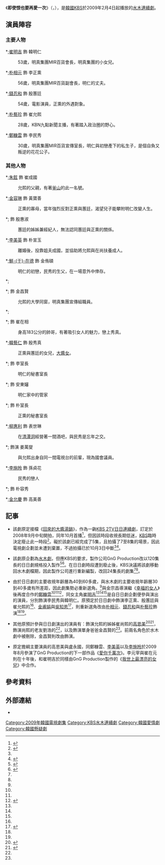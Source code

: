 {{Infobox Television
| show_name            = 即使恨也要再愛一次
| original_name        = {{lang|ko|미워도 다시 한 번 2009}}
| image                = [[File:Again_My_Love.jpg|250px]]
| caption              = 
| show_name_2          = 
| genre                = 
| format               = 
| creator              = 
| developer            = 
| writer               = 曹熙
| director             = 金宗昌
| creative_director    = 
| presenter            = 
| starring             = [[崔明吉_(藝人)|崔明吉]]、[[朴相元|朴相元]]、[[錢忍和|錢忍和]]<br>[[朴藝珍|朴藝珍]]、[[鄭糠雲|鄭糠雲]]
| judges               = 
| voices               = 
| narrated             = 
| theme_music_composer = 
| opentheme            = 
| endtheme             = 
| composer             = 
| country              = {{KOR}}
| language             = 
| num_seasons          = 
| num_episodes         = 24
| list_episodes        = 
| executive_producer   = [[裴景修|裴景修]]
| producer             = [[金容秀|金容秀]]、吳成民
| supervising_producer = 
| editor               = 
| location             = 
| cinematography       = 金容秀
| camera               = 
| runtime              = 約60分鐘
| company              = GnG Production
| distributor          = 
| channel              = [[韓國放送公社|KBS]]
| picture_format       = 
| audio_format         = 
| slogan               = 
| first_run            = {{KOR}}
| first_aired          = {{start date|2009|2|4}}
| last_aired           = {{end date|2009|4|23}}
| status               = 
| preceded_by          = 
| followed_by          = 
| related              = 
| website              = http://www.kbs.co.kr/drama/mida/
| production_website   = http://www.gngpro.co.kr/doc/drama_view.asp?idx=4
| 中國大陸名稱           = 
| 台灣名稱              = 誘惑的人生
| 港澳名稱              = 
| 馬新名稱              = 
}}
《'''即使恨也要再愛一次'''》（{{lang-ko|미워도 다시 한 번 2009}}，{{lang-en|''Again, My Love''}}），是[[韓國|韓國]][[韓國放送公社|KBS]]於2009年2月4日起播放的[[KBS水木連續劇|水木連續劇]]。

== 演員陣容 ==
=== 主要人物 ===
*;[[崔明吉_(藝人)|崔明吉]] 飾 韓明仁
:53歲，明真集團MIR百貨會長，明真集團的小女兒。
*;[[朴相元|朴相元]] 飾 李正熏
:56歲，明真集團MIR百貨副會長，明仁的丈夫。
*;[[錢忍和|錢忍和]] 飾 殷蕙廷
:54歲，電影演員，正熏的外遇對象。
*;[[朴藝珍|朴藝珍]] 飾 崔允熙
:28歲，KBN九點新聞主播，有著踏入政治圈的野心。
*;[[鄭糠雲|鄭糠雲]] 飾 李民秀
:30歲，明真集團MIR百貨宣傳室長，明仁與初戀產下的私生子，是個自負又叛逆的花花公子。

=== 其他人物 ===
*;[[朱鉉|朱鉉]] 飾 崔成國
:允熙的父親，有著[[釜山|釜山]]的{{link-ko|洪秀煥|홍수환}}此一名號。
*;[[金容琳|金容琳]] 飾 黃寶善
:正熏的寡母，當年強烈反對正熏與蕙廷，渴望兒子能攀附明仁改變人生。
*;{{link-ko|吳美燕|오미연}} 飾 殷惠淑
:蕙廷的姊姊兼經紀人，無法認同蕙廷與正熏的關係。
*;[[李美英|李美英]] 飾 朴宣玉
:離婚後，投靠姐夫成國，並協助將允熙與在尚扶養成人。
*;[[鮮于在德|鮮-{于}-在德]] 飾 金侑碩
:明仁的初戀，民秀的生父，在一場意外中倖存。
*;{{link-ko|金在萬|김재만}}
:
*;{{link-ko|秋憲曄|추헌엽}} 飾 金昌賢
:允熙的大學同窗，明真集團宣傳組職員。
*;{{link-ko|李元宰|이원재 (1978년 1월)}}
:
*;{{link-ko|金寶强|김보강}} 飾 崔在相
:身高183公分的帥哥，有著吸引女人的魅力，戀上秀真。
*;[[尹英兒|韓藝仁]] 飾 殷秀真
:正熏與蕙廷的女兒，[[大醬女|大醬女]]。
*;{{link-ko|金美羅|김미라}} 飾 李室長
:明仁的秘書室長
*;{{link-ko|玄淑熙|현숙희}} 飾 安東嬸
:明仁家中的管家
*;{{link-ko|孫鍾範|손종범}} 飾 朴室長
:正熏的秘書室長
*;[[柳惠利|柳惠利]] 飾 表世琳
:在[[清潭洞|清潭洞]]經營著一間酒吧，與民秀是忘年之交。
*;{{link-ko|朴英知|박영지}} 飾演 姜萬燮
:與允熙出身自同一間電視台的前輩，現為國會議員。
*;[[李施昤|李施昤]] 飾 孫貞花
:民秀的戀人
*;{{link-ko|盧永國|노영국}} 飾 朴容秀
:
*;[[金允慶|金允慶]] 飾 高美善
:

== 記事 ==
*該劇原定接檔《[[回來的大醬湯鍋|回來的大醬湯鍋]]》，作為一齣[[KBS_2TV日日連續劇|KBS 2TV日日連續劇]]，訂定於2008年9月中旬開拍，同年10月首播<ref name="JKW">{{cite news|url=https://star.mt.co.kr/stview.php?no=2008090109430603926|title=정겨운, '미워도 다시 한번'으로 KBS 일일극 도전|publisher={{link-ko|StarNews|스타뉴스}}|author=최문정|date=2008-09-01|accessdate=2021-02-27|archive-date=2021-02-27|archive-url=https://web.archive.org/web/20210227181217/https://star.mt.co.kr/stview.php?no=2008090109430603926|dead-url=no}}</ref>，但因該時段收視長期低迷，[[韓國廣播公司|KBS]]臨時決定廢止此一時段<ref name="Cut1007">{{cite news|url=https://star.mt.co.kr/stview.php?type=1&no=2008100707415889962|title=KBS "2TV 일일극 후속작 이미 촬영, 폐지는 무리"|publisher=StarNews|author=김수진|date=2008-10-07|accessdate=2021-02-27|archive-date=2021-02-27|archive-url=https://web.archive.org/web/20210227181316/https://star.mt.co.kr/stview.php?type=1&no=2008100707415889962|dead-url=no}}</ref>。礙於該劇已經完成了5集，且拍攝了7至8集的場景，因此電視劇企劃並未遭到棄置，不過拍攝已於10月3日中斷<ref name="Cut1007"/><ref name="iNews">{{cite news|url=http://photo-tv.inews24.com/php/news_view.php?g_serial=363188&g_menu=700800|title=KBS 일일극 존폐 위기(?)…'미워도 다시한번' 1주일째 촬영중단|work={{link-ko|iNews24|아이뉴스24}}|publisher=JoyNews24（조이뉴스24）|author=이승호|date=2008-10-08|accessdate=2021-02-27|archive-date=2016-06-19|archive-url=https://web.archive.org/web/20160619025541/http://photo-tv.inews24.com/php/news_view.php?g_serial=363188&g_menu=700800|dead-url=no}}</ref>。

*該劇原企劃為[[KBS水木連續劇|水木劇]]，但應KBS的要求，製作公司GnG Production改以120集長的日日劇規格投入製作<ref name="toW34">{{cite news|url=http://photo-tv.inews24.com/php/news_view.php?g_serial=366461&g_menu=700800|title='미워도 다시한번', 일일극→수목극 변경 남은 숙제는?|work=iNews24|publisher=JoyNews24（조이뉴스24）|author=이승호|date=2008-10-21|accessdate=2021-02-27|archive-date=2021-02-27|archive-url=https://web.archive.org/web/20210227181435/http://photo-tv.inews24.com/php/news_view.php?g_serial=366461&g_menu=700800|dead-url=no}}</ref><ref name="GNGKBS">{{cite news|url=http://entertain.naver.com/read?oid=111&aid=0000132953|title='미워도 다시한번' 제작사, KBS와 악연(?)으로 '울상'|work=[[NAVER|NAVER]]|publisher=JoyNews24（조이뉴스24）|author=이승호|date=2009-02-02|accessdate=2021-02-27|archive-date=2018-07-09|archive-url=https://web.archive.org/web/20180709094259/http://entertain.naver.com/read?oid=111&aid=0000132953|dead-url=no}}</ref>。在日日劇時段遭到廢止後，KBS決議將該劇移動回水木劇檔期，因此製作公司進行重新編製，改回24集長的劇集<ref name="toW34"/><ref name="GNGKBS"/>。

*由於日日劇的主要收視年齡層為40到60多歲，與水木劇的主要收視年齡層30到40多歲有所差距，因此劇集勢必重新選角。<ref name="toW34"/>與金宗昌導演繼《[[幸福的女人|幸福的女人]]》後再度合作的[[鄭糠雲|鄭糠雲]]<ref name="JKW"/><ref name="iNews"/><ref name="PYJ">{{cite news|url=https://star.mt.co.kr/stview.php?no=2009010609322140024|title=박예진, 새 수목극 '미워도 다시한번' 앵커 변신|publisher=StarNews|author=최문정|date=2009-01-16|accessdate=2021-02-27|archive-date=2021-02-27|archive-url=https://web.archive.org/web/20210227181539/https://star.mt.co.kr/stview.php?no=2009010609322140024|dead-url=no}}</ref>，同女主角[[崔明吉_(藝人)|崔明吉]]<ref name="Cut1007"/><ref name="iNews"/><ref name="PYJ"/>是自日日劇企劃便參與演出的演員，分別飾演李民秀與韓明仁。原預定於日日劇中飾演李正熏、殷蕙廷與崔允熙的{{link-ko|盧永國|노영국}}<ref name="Cut1007"/>、[[金甫娟|金甫娟]]與[[吳知恩|吳知恩]]<ref>{{cite news|url=https://star.mt.co.kr/stview.php?type=1&no=2008090507560337663|title=신예 오지은, KBS 새 일일극 여주인공 낙점|publisher=StarNews|author=김수진|date=2008-09-05|accessdate=2021-02-27|archive-date=2021-02-28|archive-url=https://web.archive.org/web/20210228020930/https://star.mt.co.kr/stview.php?type=1&no=2008090507560337663|dead-url=no}}</ref>，則重新選角改由[[朴相元|朴相元]]、[[錢忍和|錢忍和]]與[[朴藝珍|朴藝珍]]飾演<ref name="GNGKBS"/><ref name="PYJ"/>。

*其他原預計參與日日劇演出的演員有：飾演允熙的姊姊崔尚熙的[[高恩美|高恩美]]<ref>{{cite news|url=https://entertain.v.daum.net/v/20080909140714189|title=악녀 고은미, 노처녀 백수로|publisher=[[紐西斯|Newsis]]|date=2008-09-09|accessdate=2021-02-27|archive-date=2021-02-28|archive-url=https://web.archive.org/web/20210228020603/https://entertain.v.daum.net/v/20080909140714189|dead-url=no}}</ref><ref name="GEMOther">{{cite news|url=https://www.dailian.co.kr/news/view/125458|title=<그래도 좋아> ´악녀´ 고은미, KBS 새 일일극 주연 낙?|publisher={{link-ko|Dailian|데일리안}}|date=2008-09-09|accessdate=2021-02-27|archive-date=2021-02-28|archive-url=https://web.archive.org/web/20210228020739/https://www.dailian.co.kr/news/view/125458|dead-url=no}}</ref>，飾演尚熙的老友劉浩的{{link-ko|李元宰|이원재 (1978년 1월)}}<ref name="GEMOther"/>，以及飾演單身爸爸金昌賢的{{link-ko|崔在元|최재원 (배우)}}<ref name="GEMOther"/>。前兩名角色於水木劇中被刪除，金昌賢則改由{{link-ko|秋憲曄|추헌엽}}飾演。

*原定擔綱主要演員的高恩美與盧永國，同鄭糠雲、[[李美英|李美英]]以及[[李施昤|李施昤]]於2009年8月參演了GnG Production的下一部作品《[[愛你千萬次|愛你千萬次]]》。李元宰與崔在元則在十年後，和崔明吉於同樣由GnG Production製作的《[[我世上最漂亮的女兒|我世上最漂亮的女兒]]》中合作。

== 參考資料 ==
{{reflist}}

==外部連結==
*{{Daum TV|미워도다시한번}}

{{電視節目的變遷
|電視台= {{KOR}} [[韓國放送公社|KBS]]
|播放檔次= [[KBS水木連續劇|水木劇]]
|節目名稱= 即使恨也要再愛一次<br />（2009年2月4日 - 2009年4月23日）
|上一節目= [[京淑與京淑的父親|京淑與京淑的父親]]<br />（2009年1月21日 - 2009年1月29日）
|下一節目= [[傻瓜_(電視劇)|傻瓜]]<br />（2009年4月29日 - 2009年6月18日）
}}
{{電視節目的變遷
|電視台= {{TWN}} [[東森綜合台|東森綜合台]] 
|播放檔次= 星期一至五 20:00 - 22:00<br />10月29日 20:00 - 21:00
|節目名稱= 誘惑的人生<br />（2009年10月6日 - 2009年10月29日）
|上一節目= [[愛上醜八怪|愛上醜八怪]]<br />（2009年9月17日 - 2009年10月6日）
|下一節目= [[回家的路_(2009年電視劇)|幸福的背後]]<br />（2009年10月29日 - 2010年1月7日）
}}
{{KBS水木連續劇}}
{{GnG Production}}
{{DEFAULTSORT:Miwodo Dasi Han Beon}}
[[Category:2009年韓國電視劇集|Category:2009年韓國電視劇集]]
[[Category:KBS水木連續劇|Category:KBS水木連續劇]]
[[Category:韓國愛情劇|Category:韓國愛情劇]]
[[Category:韓國懸疑劇|Category:韓國懸疑劇]]